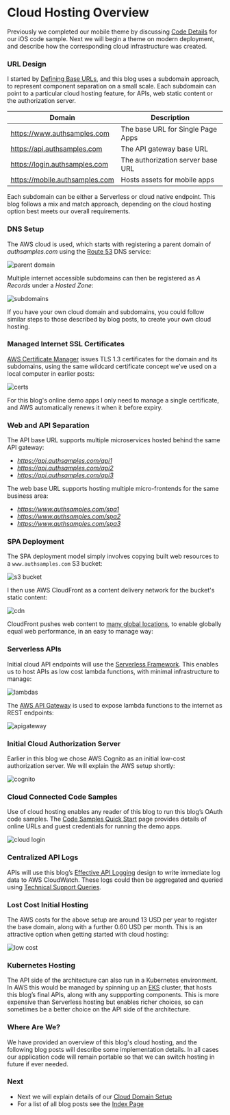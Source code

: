 # Cloud Hosting Overview

Previously we completed our mobile theme by discussing <a href='ios-code-sample-coding-key-points'>Code Details</a> for our iOS code sample. Next we will begin a theme on modern deployment, and describe how the corresponding cloud infrastructure was created.

### URL Design

I started by <a href='oauth-infrastructure-setup'>Defining Base URLs</a>, and this blog uses a subdomain approach, to represent component separation on a small scale. Each subdomain can point to a particular cloud hosting feature, for APIs, web static content or the authorization server.

| Domain | Description |
| ------ | ----------- |
| https://www.authsamples.com | The base URL for Single Page Apps |
| https://api.authsamples.com | The API gateway base URL |
| https://login.authsamples.com | The authorization server base URL |
| https://mobile.authsamples.com | Hosts assets for mobile apps |

Each subdomain can be either a Serverless or cloud native endpoint. This blog follows a mix and match approach, depending on the cloud hosting option best meets our overall requirements.

### DNS Setup

The AWS cloud is used, which starts with registering a parent domain of *authsamples.com* using the [Route 53](https://aws.amazon.com/route53/) DNS service:

![parent domain](../images/580/parent-domain.jpg)

Multiple internet accessible subdomains can then be registered as *A Records* under a *Hosted Zone*:

![subdomains](../images/580/subdomains.jpg)

If you have your own cloud domain and subdomains, you could follow similar steps to those described by blog posts, to create your own cloud hosting.

### Managed Internet SSL Certificates

[AWS Certificate Manager](https://aws.amazon.com/certificate-manager/) issues TLS 1.3 certificates for the domain and its subdomains, using the same wildcard certificate concept we’ve used on a local computer in earlier posts:

![certs](../images/580/certs.jpg)

For this blog's online demo apps I only need to manage a single certificate, and AWS automatically renews it when it before expiry.

### Web and API Separation

The API base URL supports multiple microservices hosted behind the same API gateway:

- *https://api.authsamples.com/api1*
- *https://api.authsamples.com/api2*
- *https://api.authsamples.com/api3*

The web base URL supports hosting multiple micro-frontends for the same business area:

- *https://www.authsamples.com/spa1*
- *https://www.authsamples.com/spa2*
- *https://www.authsamples.com/spa3*

### SPA Deployment

The SPA deployment model simply involves copying built web resources to a `www.authsamples.com` S3 bucket:

![s3 bucket](../images/580/s3-bucket.jpg)

I then use AWS CloudFront as a content delivery network for the bucket's static content:

![cdn](../images/580/cdn.jpg)

CloudFront pushes web content to [many global locations](https://aws.amazon.com/cloudfront/features), to enable globally equal web performance, in an easy to manage way:

### Serverless APIs

Initial cloud API endpoints will use the [Serverless Framework](https://serverless.com/framework). This enables us to host APIs as low cost lambda functions, with minimal infrastructure to manage:

![lambdas](../images/580/lambdas.jpg)

The [AWS API Gateway](https://aws.amazon.com/api-gateway/) is used to expose lambda functions to the internet as REST endpoints:

![apigateway](../images/580/apigateway.jpg)

### Initial Cloud Authorization Server

Earlier in this blog we chose AWS Cognito as an initial low-cost authorization server. We will explain the AWS setup shortly:

![cognito](../images/580/cognito.jpg)

### Cloud Connected Code Samples

Use of cloud hosting enables any reader of this blog to run this blog’s OAuth code samples. The <a href='quick-start'>Code Samples Quick Start</a> page provides details of online URLs and guest credentials for running the demo apps.

<div className='smallimage'>
    <img src='../images/580/cloud-login.jpg' alt='cloud login' />
</div>

### Centralized API Logs

APIs will use this blog’s <a href='effective-api-logging'>Effective API Logging</a> design to write immediate log data to AWS CloudWatch. These logs could then be aggregated and queried using <a href='api-technical-support-analysis'>Technical Support Queries</a>.

### Lost Cost Initial Hosting

The AWS costs for the above setup are around 13 USD per year to register the base domain, along with a further 0.60 USD per month. This is an attractive option when getting started with cloud hosting:

![low cost](../images/580/low-cost.jpg)

### Kubernetes Hosting

The API side of the architecture can also run in a Kubernetes environment. In AWS this would be managed by spinning up an [EKS](https://docs.aws.amazon.com/whitepapers/latest/overview-deployment-options/amazon-elastic-kubernetes-service.html) cluster, that hosts this blog’s final APIs, along with any suppporting components. This is more expensive than Serverless hosting but enables richer choices, so can sometimes be a better choice on the API side of the architecture.

### Where Are We?

We have provided an overview of this blog's cloud hosting, and the following blog posts will describe some implementation details. In all cases our application code will remain portable so that we can switch hosting in future if ever needed.

### Next

- Next we will explain details of our <a href='cloud-domain-setup'>Cloud Domain Setup</a>
- For a list of all blog posts see the <a href='index'>Index Page</a>



